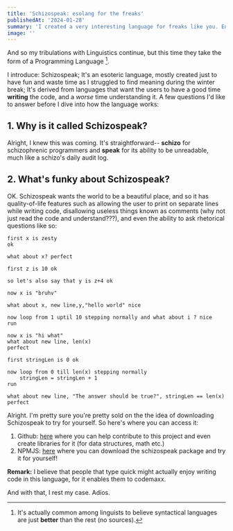 ```yaml
---
title: 'Schizospeak: esolang for the freaks'
publishedAt: '2024-01-28'
summary: 'I created a very interesting language for freaks like you. Enjoy the creativity behind the syntax!'
image: ''
---
```



And so my tribulations with Linguistics continue, but this time they take the form of a Programming Language [^1].

I introduce: Schizospeak; It's an esoteric language, mostly created just to have fun and waste time as I struggled to find meaning during the winter break;
It's derived from languages that want the users to have a good time **writing** the code, and a *worse* time understanding it. A few questions I'd like to answer before I dive into how the language works:

## 1. Why is it called Schizospeak?
Alright, I knew this was coming. It's straightforward-- **schizo** for schizophrenic programmers and **speak** for its ability to be unreadable, much like a 
schizo's daily audit log.

## 2. What's funky about Schizospeak?
OK. Schizospeak wants the world to be a beautiful place, and so it has quality-of-life features such as allowing the user to print on separate lines while 
writing code, disallowing useless things known as comments (why not just read the code and understand???), and even the ability to ask rhetorical questions like so:

```
first x is zesty
ok

what about x? perfect

first z is 10 ok

so let's also say that y is z+4 ok

now x is "bruhv"

what about x, new line,y,"hello world" nice

now loop from 1 uptil 10 stepping normally and what about i ? nice
run

now x is "hi what"
what about new line, len(x)
perfect

first stringLen is 0 ok

now loop from 0 till len(x) stepping normally
    stringLen = stringLen + 1
run

what about new line, "The answer should be true?", stringLen == len(x)
perfect
```

Alright. I'm pretty sure you're pretty sold on the the idea of downloading Schizospeak to try for yourself. So here's where you can access it:
1. Github: [here](https://github.com/sheeerio/schizospeak) where you can help contribute to this project and even create libraries for it (for data structures, math etc.)
2. NPMJS: [here](https://npmjs.com/package/schizospeak) where you can download the schizospeak package and try it for yourself!

**Remark:** I believe that people that type quick might actually enjoy writing code in this language, for it enables them to codemaxx.

And with that, I rest my case. Adios.

[^1]: It's actually common among linguists to believe syntactical languages are just **better** than the rest (no sources).
